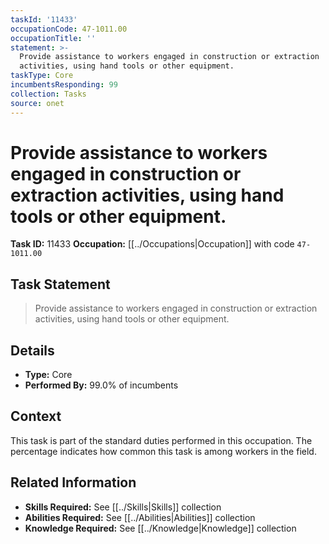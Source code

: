 ```yaml
---
taskId: '11433'
occupationCode: 47-1011.00
occupationTitle: ''
statement: >-
  Provide assistance to workers engaged in construction or extraction
  activities, using hand tools or other equipment.
taskType: Core
incumbentsResponding: 99
collection: Tasks
source: onet
---
```

# Provide assistance to workers engaged in construction or extraction activities, using hand tools or other equipment.

**Task ID:** 11433
**Occupation:** [[../Occupations|Occupation]] with code `47-1011.00`

## Task Statement

> Provide assistance to workers engaged in construction or extraction activities, using hand tools or other equipment.

## Details

- **Type:** Core
- **Performed By:** 99.0% of incumbents

## Context

This task is part of the standard duties performed in this occupation. The percentage indicates how common this task is among workers in the field.

## Related Information

- **Skills Required:** See [[../Skills|Skills]] collection
- **Abilities Required:** See [[../Abilities|Abilities]] collection
- **Knowledge Required:** See [[../Knowledge|Knowledge]] collection
